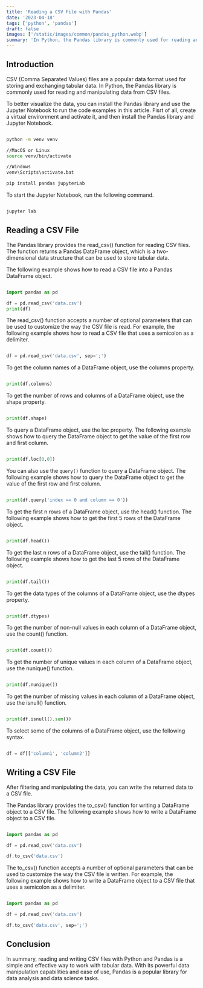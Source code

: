 ```yaml
---
title: 'Reading a CSV File with Pandas'
date: '2023-04-18'
tags: ['python', 'pandas']
draft: false
images: ['/static/images/common/pandas_python.webp']
summary: 'In Python, the Pandas library is commonly used for reading and manipulating data from CSV files'
---
```


<TableOfContents toc={props.toc} asDisclosure={true} />

## Introduction

CSV (Comma Separated Values) files are a popular data format used for storing and exchanging tabular data. In Python, the Pandas library is commonly used for reading and manipulating data from CSV files.

To better visualize the data, you can install the Pandas library and use the Jupyter Notebook to run the code examples in this article. Fisrt of all, create a virtual environment and activate it, and then install the Pandas library and Jupyter Notebook.

```bash

python -m venv venv

//MacOS or Linux
source venv/bin/activate

//Windows
venv\Scripts\activate.bat

pip install pandas jupyterLab

```

To start the Jupyter Notebook, run the following command.

```bash

jupyter lab

```

## Reading a CSV File

The Pandas library provides the read_csv() function for reading CSV files. The function returns a Pandas DataFrame object, which is a two-dimensional data structure that can be used to store tabular data.

The following example shows how to read a CSV file into a Pandas DataFrame object.

```python

import pandas as pd

df = pd.read_csv('data.csv')
print(df)

```

The read_csv() function accepts a number of optional parameters that can be used to customize the way the CSV file is read. For example, the following example shows how to read a CSV file that uses a semicolon as a delimiter.

```python

df = pd.read_csv('data.csv', sep=';')

```

To get the column names of a DataFrame object, use the columns property.

```python

print(df.columns)

```

To get the number of rows and columns of a DataFrame object, use the shape property.

```python

print(df.shape)

```

To query a DataFrame object, use the loc property. The following example shows how to query the DataFrame object to get the value of the first row and first column.

```python

print(df.loc[0,0])

```

You can also use the `query()` function to query a DataFrame object. The following example shows how to query the DataFrame object to get the value of the first row and first column.

```python

print(df.query('index == 0 and column == 0'))

```

To get the first n rows of a DataFrame object, use the head() function. The following example shows how to get the first 5 rows of the DataFrame object.

```python

print(df.head())

```

To get the last n rows of a DataFrame object, use the tail() function. The following example shows how to get the last 5 rows of the DataFrame object.

```python

print(df.tail())

```

To get the data types of the columns of a DataFrame object, use the dtypes property.

```python

print(df.dtypes)

```

To get the number of non-null values in each column of a DataFrame object, use the count() function.

```python

print(df.count())

```

To get the number of unique values in each column of a DataFrame object, use the nunique() function.

```python

print(df.nunique())

```

To get the number of missing values in each column of a DataFrame object, use the isnull() function.

```python

print(df.isnull().sum())

```

To select some of the columns of a DataFrame object, use the following syntax.

```python

df = df[['column1', 'column2']]

```

## Writing a CSV File

After filtering and manipulating the data, you can write the returned data to a CSV file.

The Pandas library provides the to_csv() function for writing a DataFrame object to a CSV file. The following example shows how to write a DataFrame object to a CSV file.

```python

import pandas as pd

df = pd.read_csv('data.csv')

df.to_csv('data.csv')

```

The to_csv() function accepts a number of optional parameters that can be used to customize the way the CSV file is written. For example, the following example shows how to write a DataFrame object to a CSV file that uses a semicolon as a delimiter.

```python

import pandas as pd

df = pd.read_csv('data.csv')

df.to_csv('data.csv', sep=';')

```

## Conclusion

In summary, reading and writing CSV files with Python and Pandas is a simple and effective way to work with tabular data. With its powerful data manipulation capabilities and ease of use, Pandas is a popular library for data analysis and data science tasks.
